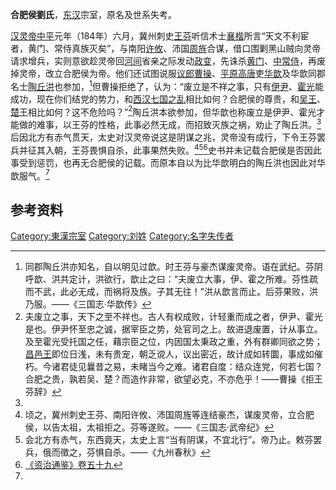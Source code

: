 '''合肥侯劉氏'''，[[东汉|东汉]]宗室，原名及世系失考。

[[汉灵帝|汉灵帝]][[中平|中平]]元年（184年）六月，冀州刺史[[王芬|王芬]]听信术士[[襄楷|襄楷]]所言“天文不利宦者，黄门、常侍真族灭矣”，与南阳[[许攸|许攸]]、沛国[[周旌|周旌]]合谋，借口围剿黑山贼向灵帝请求增兵，实则意欲趁灵帝回[[河间|河间]]省亲之际发动[[政变|政变]]，先诛杀[[黄门|黄门]]、[[中常侍|中常侍]]，再废掉灵帝，改立合肥侯为帝。他们还试图说服[[议郎|议郎]][[曹操|曹操]]、[[平原|平原]][[高唐|高唐]]吏[[华歆|华歆]]及华歆同郡名士[[陶丘洪|陶丘洪]]也参加，<ref name=sgz13>同郡陶丘洪亦知名，自以明见过歆。时王芬与豪杰谋废灵帝。语在武纪。芬阴呼歆、洪共定计，洪欲行，歆止之曰：“夫废立大事，伊、霍之所难。芬性疏而不武，此必无成，而祸将及族。子其无往！”洪从歆言而止。后芬果败，洪乃服。——《三国志·华歆传》</ref>但曹操拒绝了，认为：“废立是不祥之事，只有[[伊尹|伊尹]]、[[霍光|霍光]]能成功，现在你们结党的势力，和[[西汉|西汉]][[七国之乱|七国之乱]]相比如何？合肥侯的尊贵，和[[刘濞|吴王]]、[[刘戊|楚王]]相比如何？这不危险吗？”<ref>夫废立之事，天下之至不祥也。古人有权成败，计轻重而成之者，伊尹、霍光是也。伊尹怀至忠之诚，据宰臣之势，处官司之上。故进退废置，计从事立。及至霍光受托国之任，藉宗臣之位，内因国太秉政之重，外有群卿同欲之势；[[刘贺|昌邑王]]即位日浅，未有贵宠，朝乏谠人，议出密近，故计成如转圜，事成如催朽。今诸君徒见曩昔之易，未睹当今之难。诸君自度：结众连党，何若七国？合肥之贵，孰若吴、楚？而造作非常，欲望必克，不亦危乎！——曹操《拒王芬辞》</ref>陶丘洪本欲参加，但华歆也称废立是伊尹、霍光才能做的难事，以王芬的性格，此事必然无成，而招致灭族之祸，劝止了陶丘洪。<ref name=sgz13/>后因北方有赤气贯天，太史对汉灵帝说这是阴谋之兆，灵帝没有成行，下令王芬罢兵并征其入朝，王芬畏惧自杀，此事果然失败。<ref>顷之，冀州刺史王芬、南阳许攸、沛国周旌等连结豪杰，谋废灵帝，立合肥侯，以告太祖，太祖拒之。芬等遂败。——《三国志·武帝纪》</ref><ref>会北方有赤气，东西竟天，太史上言“当有阴谋，不宜北行”。帝乃止。敕芬罢兵，俄而徵之，芬惧自杀。——《九州春秋》</ref><ref>[[:s:资治通鉴/卷59|《资治通鉴》卷五十九]]</ref>史书并未记载合肥侯是否因此事受到惩罚，也再无合肥侯的记载。而原本自以为比华歆明白的陶丘洪也因此对华歆服气。<ref name=sgz13/>

==参考资料==
<references/>
[[Category:東漢宗室|Category:東漢宗室]]
[[Category:刘姓|Category:刘姓]]
[[Category:名字失传者|Category:名字失传者]]